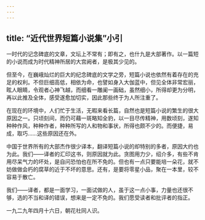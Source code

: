 ```yaml
---
---
---
```

title: “近代世界短篇小说集”小引
---



一时代的记念碑底的文章，文坛上不常有；即有之，也什九是大部著作。以一篇短的小说而成为时代精神所居的大宫阙者，是极其少见的。

但至今，在巍峨灿烂的巨大的纪念碑底的文学之旁，短篇小说也依然有着存在的充足的权利。不但巨细高低，相依为命，也譬如身入大伽蓝中，但见全体非常宏丽，眩人眼睛，令观者心神飞越，而细看一雕阑一画础，虽然细小，所得却更为分明，再以此推及全体，感受遂愈加切实，因此那些终于为人所注重了。

在现在的环境中，人们忙于生活，无暇来看长篇，自然也是短篇小说的繁生的很大原因之一。只顷刻间，而仍可藉一斑略知全豹，以一目尽传精神，用数顷刻，遂知种种作风，种种作者，种种所写的人和物和事状，所得也颇不少的。而便捷，易成，取巧……这些原因还在外。

中国于世界所有的大部杰作很少译本，翻译短篇小说的却特别的多者，原因大约也为此。我们——译者的汇印这书，则原因就为此。贪图用力少，绍介多，有些不肯用尽呆气力的坏处，是自问恐怕也在所不免的。但也有一点只要能培一朵花，就不妨做做会朽的腐草的近于不坏的意思。还有，是要将零星小品，聚在一本里，较不容易于散亡。

我们——译者，都是一面学习，一面试做的人，虽于这一点小事，力量也还很不够，选的不当和译的错误，想来是一定不免的。我们愿受读者和批评者的指正。

一九二九年四月十六日，朝花社同人识。